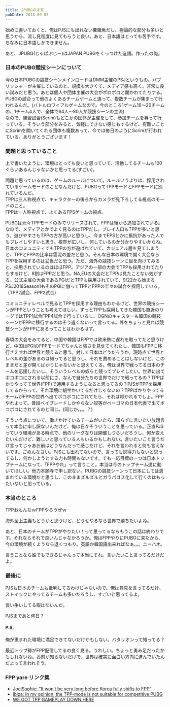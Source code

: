 ```yaml
---
title: JPUBGの未来
pubDate: 2018-09-05
---
```


始めに書いておくと、俺はPJSにも出れない糞雑魚だし、極論的な部分も多いと思うから、流し見程度に見てもらうと良い。あと、日本語はとっても苦手です。ちなみに日本語しかできません。

あと、JPUBG(じゃぱぶじー)はJAPAN PUBGをくっつけた造語。作ったの俺。

### 日本のPUBG競技シーンについて

今の日本PUBGの競技シーンメインロードはDMM主催のPSJというもの。パブリッシャーが主催しているのと、規模も大きくて、メディア感も高く、非常に良い試みだと思う。あとは個人や団体主催の大会がポロポロと開かれてたりする。PUBGの試合って他のよくあるチームゲームと違って、複数チームが集まって行われるんだ。(バトルロワイアルゲームなので。今のところ1ゲーム16～20チームの、1チーム4人で、全体で64人～80人が競技シーンの主流)  
なので、練習試合(Scrim)もどこかの団体が主催をして、参加チームを募って行っている。そういう部分をみると、気軽にできない感じもするけど、有難いことにScrimを開いてくれる団体も複数あって、今では毎日のようにScrimが行われている。ありがとうございます！

### 問題と思っていること

上で書いたように、環境はとっても良いと思っていて、活動してるチームも100ぐらいあるんじゃないかと思ってる(すごい)。

問題と思っているのは、ゲームのルールについて。ルールいうよりは、採用されているゲームモードのことなんだけど、PUBGってTPPモードとFPPモードに別れているんだ。  
TPPは三人称視点で、キャラクターの後ろからカメラが見下ろしてる視点のモードのこと。  
FPPは一人称視点で、よくあるFPSゲームの視点。

PUBGは元々TPPモードのみでリリースされて、FPPは後から追加されている。なので、メディアとかでよく見るのはTPPだし。プレイ人口もTPPが多いと思う。遊びやすさもTPPの方が高いと思うし、今までFPSとかに抵抗があった人でもプレイしやすいと思う。視界が広いし、何しているのか分かりやすいからね。日本のコミュニティでもTPPの方が遊ばれていて、カジュアル層を見てしまうと、TPPとFPPの比率は雲泥の差だと思う。そんな日本の環境で開く大会ならTPPを採用するのは妥当だと思う。ただ、海外の競技シーンに目を向けてみると、採用されているのはほぼFPP。アジアの一部の大会でTPPも採用されてたりもするけど、8割はFPPだと思う。NA,EUの大会だとTPPは見たことない気がする。公式主催の大会であるPGIだとTPPも採用されていて、9/22から始まるPSJ2018Season1もそのPGIに倣ってTPPとFPPの半々の試合を採用している。（TPP2試合、FPP2試合）

コミュニティレベルで見るとTPPを採用する理由もわかるけど、世界の競技シーンがFPPということも考えてほしい。ずっとTPPも採用してきた韓国も直近のリーグではTPP1試合FPP4試合で行っているし、OGNのキャスターも韓国の競技シーンがFPPに移行するのはそう遠くないって言ってる。外をちょっと見れば競技シーンがFPPにあるってことはわかるはず。

春頃の大会をみてると、中国や韓国はFPPでは欧米勢に遅れを取ってたと思うけど、中国はPGIのFPPモードでちゃんと強さを見せてくれたし、韓国もFPPに移行さえすれば世界と競えると思う。対して日本はどうだろうか。現時点で世界とレベルの差があるのは知ってると思うし、それを責めることはしないけど、このままだと差が開くばかりじゃないかと思えてくる。俺は世界で戦ってる日本のチームを応援したいし、そういうレベルの奴らと競ってプレイしたい。世界に出てボコボコにされる以前にさ、なんで自分たちの世界でだけで戦ってるの？TPPばかりやってて世界(FPP)で通用するようになると思ってるの？PJSがTPPを採用してるからって、それ環境に胡坐かいてるだけじゃないの？TPPばかりやってるチームがFPPの世界へ出てボコボコにされてたら、それは叩かれるでしょ。FPPやれよって。普段ベイブレードしかやらない奴等がベーゴマの日本代表で出てボコボコにされてるのと同じ。(同じか。。。？)

そういう点について、働きかけているチームがいたら、知らずに言いたい放題言って本当に申し訳ないんだけど、俺は日々そういうことを思っている。正直PJSっていう環境がある時点で、他のリーグなりは開催しづらいだろうし、何か変えたいんだけど、難しいと思っている人もいるかもしれない。言いたいこと言うだけ言ってじゃあお前はどうなんだって感じだけど、それを言われると何も言えないです。ごめんなさい。PJSにも出れてないので、言っても説得力もないと思ってるし、何かしようとする力も時間もないです。でも一応目標の一つは日本トップチームになって、「FPPやれ」って言うこと。本当は今のトップチーム達に動いてほしい。他力本願寺で申し訳ない。PUBGの競技シーンって日本にしては恵まれている環境だと思うし、このままズルズルとガラパゴス化して行くのはもったいないと思っている。

### 本当のところ

TPPおもんなｗFPPやろうぜｗ

海外至上主義もどうかと思うけど、どうせやるなら世界で勝ちたいよね。

あと、日本のチームがTPPがやりたい！って思ってるならもうこの話は終わりです。それならそれで良いんじゃなかろうか。俺はFPPやりにPUBGに来たから、今の環境が続くようなら退くつもり。英語か韓国語出来ればなぁ。。。ニーハオ。

言うことなら誰でもできるじゃんって本当にそれ。言いたいこと言ってるだけだよ。

### 最後に

PJSも日本のチームも批判してるわけじゃないので。俺は意見を言ってるだけ。ストイックにやってるチームも多いだろうし、すごいと思ってるよ。

言い争いしてる暇はないんだ。

PJSまであと何日？

#### P.S.

俺が恵まれた環境に満足できてないだけかもしない。バタリオンって知ってる？

最近トップ勢がFPP配信してるの良く見る。うれしい。ちょっと勇み足だったかもしれないね。お前が知らないだけで、世界は確実に面白い方向に進んでいたんだよって言われそう。

### FPP yare リンク集

- [JoelSophie: “It won’t be very long before Korea fully shifts to FPP”](http://vieesports.com/joelsophie-it-wont-be-very-long-before-korea-fully-shifts-to-fpp/)
- [ibiza: In my opinion, the TPP-mode is not suitable for competitive PUBG](https://starladder.com/en/starseries-i-league-pubg_s2/news/ibiza-in-my-opinion-the-tpp-mode-is-not-suitable-for-competitive-pubg)
- [WE GOT TPP GAMEPLAY DOWN HERE](https://twitter.com/miniment11/status/1025865494811877376)